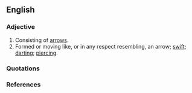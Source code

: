 ==English==

===Adjective===
{{en-adj}}

# Consisting of [[arrow]]s. 
# Formed or moving like, or in any respect resembling, an arrow; [[swift]]; [[darting]]; [[piercing]]. 

===Quotations===
{{seecites}}

===References===
{{1913}}